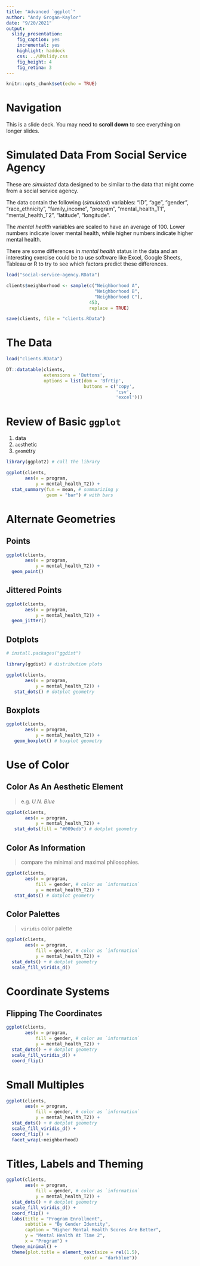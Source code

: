 ```yaml
---
title: "Advanced `ggplot`"
author: "Andy Grogan-Kaylor"
date: "9/20/2021"
output: 
  slidy_presentation: 
    fig_caption: yes
    incremental: yes
    highlight: haddock
    css: ../UMslidy.css
    fig_height: 4
    fig_retina: 3
---
```


```r

knitr::opts_chunk$set(echo = TRUE)

```

# Navigation

This is a slide deck. You may need to **scroll down** to see everything on longer slides.

# Simulated Data From Social Service Agency

These are *simulated* data designed to be similar to the data that might come from a social service agency.

The data contain the following (*simulated*) variables:  "ID", "age", "gender", "race_ethnicity", "family_income", "program", "mental_health_T1", "mental_health_T2", "latitude", "longitude".

The *mental health* variables are scaled to have an average of 100. Lower numbers indicate lower mental health, while higher numbers indicate higher mental health.

There are some differences in *mental health* status in the data and an interesting exercise could be to use software like Excel, Google Sheets, Tableau or R to try to see which factors predict these differences.

```r

load("social-service-agency.RData")

clients$neighborhood <- sample(c("Neighborhood A",
                                 "Neighborhood B",
                                 "Neighborhood C"), 
                               453, 
                               replace = TRUE)

save(clients, file = "clients.RData")

```

# The Data

```r

load("clients.RData")

```

```r

DT::datatable(clients,
              extensions = 'Buttons', 
              options = list(dom = 'Bfrtip', 
                             buttons = c('copy', 
                                         'csv', 
                                         'excel')))

```


# Review of Basic `ggplot`

1. data
2. `aes`thetic
3. `geom`etry

```r

library(ggplot2) # call the library

```

```r

ggplot(clients,
       aes(x = program,
           y = mental_health_T2)) +
  stat_summary(fun = mean, # summarizing y 
               geom = "bar") # with bars

```

# Alternate Geometries

## Points

```r

ggplot(clients,
       aes(x = program,
           y = mental_health_T2)) +
  geom_point()

```

## Jittered Points

```r

ggplot(clients,
       aes(x = program,
           y = mental_health_T2)) +
  geom_jitter()

```

## Dotplots

```r

# install.packages("ggdist")

library(ggdist) # distribution plots

ggplot(clients,
       aes(x = program,
           y = mental_health_T2)) +
   stat_dots() # dotplot geometry

```

## Boxplots

```r

ggplot(clients,
       aes(x = program,
           y = mental_health_T2)) +
   geom_boxplot() # boxplot geometry

```


# Use of Color

## Color As An Aesthetic Element

> e.g. *U.N. Blue*

```r

ggplot(clients,
       aes(x = program,
           y = mental_health_T2)) +
   stat_dots(fill = "#009edb") # dotplot geometry

```

## Color As Information

> compare the minimal and maximal philosophies.

```r

ggplot(clients,
       aes(x = program,
           fill = gender, # color as `information`
           y = mental_health_T2)) +
   stat_dots() # dotplot geometry

```

## Color Palettes

> `viridis` color palette

```r

ggplot(clients,
       aes(x = program,
           fill = gender, # color as `information`
           y = mental_health_T2)) +
  stat_dots() + # dotplot geometry
  scale_fill_viridis_d()

```

# Coordinate Systems

## Flipping The Coordinates

```r

ggplot(clients,
       aes(x = program,
           fill = gender, # color as `information`
           y = mental_health_T2)) +
  stat_dots() + # dotplot geometry
  scale_fill_viridis_d() +
  coord_flip()

```

# Small Multiples

```r

ggplot(clients,
       aes(x = program,
           fill = gender, # color as `information`
           y = mental_health_T2)) +
  stat_dots() + # dotplot geometry
  scale_fill_viridis_d() +
  coord_flip() +
  facet_wrap(~neighborhood)

```

# Titles, Labels and Theming

```r

ggplot(clients,
       aes(x = program,
           fill = gender, # color as `information`
           y = mental_health_T2)) +
  stat_dots() + # dotplot geometry
  scale_fill_viridis_d() +
  coord_flip() +
  labs(title = "Program Enrollment",
       subtitle = "By Gender Identity",
       caption = "Higher Mental Health Scores Are Better",
       y = "Mental Health At Time 2",
       x = "Program") +
  theme_minimal() +
  theme(plot.title = element_text(size = rel(1.5),
                             color = "darkblue"))

```
